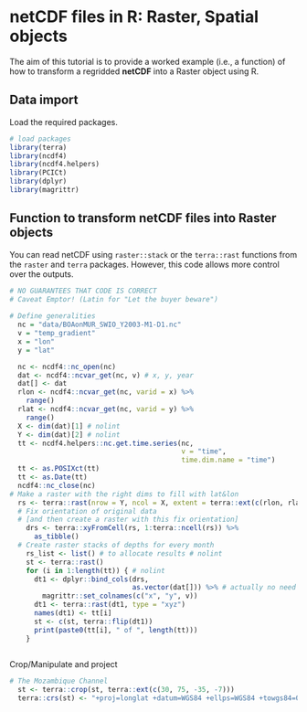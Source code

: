 # netCDF files in R: Raster, Spatial objects

The aim of this tutorial is to provide a worked example (i.e., a function) of how to transform a regridded **netCDF** into a Raster object using R.

## Data import

Load the required packages.

```r
# load packages
library(terra)
library(ncdf4)
library(ncdf4.helpers)
library(PCICt)
library(dplyr)
library(magrittr)
```

## Function to transform netCDF files into Raster objects

You can read netCDF using `raster::stack` or the `terra::rast` functions from the `raster` and `terra` packages. However, this code allows more control over the outputs.

```r
# NO GUARANTEES THAT CODE IS CORRECT
# Caveat Emptor! (Latin for "Let the buyer beware")
  
# Define generalities 
  nc = "data/BOAonMUR_SWIO_Y2003-M1-D1.nc"
  v = "temp_gradient" 
  x = "lon"
  y = "lat"

  nc <- ncdf4::nc_open(nc)
  dat <- ncdf4::ncvar_get(nc, v) # x, y, year
  dat[] <- dat
  rlon <- ncdf4::ncvar_get(nc, varid = x) %>% 
    range()
  rlat <- ncdf4::ncvar_get(nc, varid = y) %>% 
    range()
  X <- dim(dat)[1] # nolint
  Y <- dim(dat)[2] # nolint
  tt <- ncdf4.helpers::nc.get.time.series(nc,
                                          v = "time",
                                          time.dim.name = "time")
  tt <- as.POSIXct(tt)
  tt <- as.Date(tt)
  ncdf4::nc_close(nc)
# Make a raster with the right dims to fill with lat&lon
  rs <- terra::rast(nrow = Y, ncol = X, extent = terra::ext(c(rlon, rlat)))
  # Fix orientation of original data
  # [and then create a raster with this fix orientation]
    drs <- terra::xyFromCell(rs, 1:terra::ncell(rs)) %>%
      as_tibble()
  # Create raster stacks of depths for every month
    rs_list <- list() # to allocate results # nolint
    st <- terra::rast()
    for (i in 1:length(tt)) { # nolint
      dt1 <- dplyr::bind_cols(drs,
                              as.vector(dat[])) %>% # actually no need to loop but if you have more than just one year would be dat[, , i] , which is == X, Y, TIME
        magrittr::set_colnames(c("x", "y", v))
      dt1 <- terra::rast(dt1, type = "xyz")
      names(dt1) <- tt[i]
      st <- c(st, terra::flip(dt1))
      print(paste0(tt[i], " of ", length(tt)))
    }
    
```

Crop/Manipulate and project

```r
# The Mozambique Channel
  st <- terra::crop(st, terra::ext(c(30, 75, -35, -7)))
  terra::crs(st) <- "+proj=longlat +datum=WGS84 +ellps=WGS84 +towgs84=0,0,0"
```
